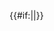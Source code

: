 <noinclude>{{Deprecated template}}</noinclude>{{Userbox
  |border-c = #90EE90
  |border-s = 1
  |id-c     = #90EE90
  |id-s     = 12
  |id-fc    = #005633
  |info-c   = #99FF4D
  |info-s   = 9
  |info-fc  = #16982B
  |id       = [[File:Presa de decissions.png|40px]]
  |info     = 我是[[Wikipedia:導師計劃|導師計劃]]的導師，願意提供帮助，请[[User_talk:{{BASEPAGENAME}}|在此]]提出要求即可。}}
<includeonly>{{#if:{{{nocat|}}}||[[Category:導師計劃導師|{{BASEPAGENAME}}]]}}</includeonly>